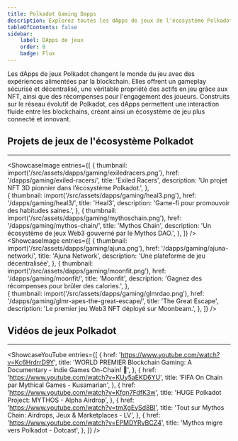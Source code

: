```yaml
---
title: Polkadot Gaming Dapps
description: Explorez toutes les dApps de jeux de l'écosystème Polkadot.
tableOfContents: false
sidebar: 
    label: DApps de jeux
    order: 0
    badge: Flux
---
```




Les dApps de jeux Polkadot changent le monde du jeu avec des expériences alimentées par la blockchain. Elles offrent un gameplay sécurisé et décentralisé, une véritable propriété des actifs en jeu grâce aux NFT, ainsi que des récompenses pour l'engagement des joueurs. Construits sur le réseau évolutif de Polkadot, ces dApps permettent une interaction fluide entre les blockchains, créant ainsi un écosystème de jeu plus connecté et innovant.

## Projets de jeux de l'écosystème Polkadot
----------------
<ShowcaseImage
  entries={[
                     {
      thumbnail: import('/src/assets/dapps/gaming/exiledracers.png'),
      href: '/dapps/gaming/exiled-racers/',
      title: 'Exiled Racers',
      description: 'Un projet NFT 3D pionnier dans l’écosystème Polkadot.',
      },  
    {
      thumbnail: import('/src/assets/dapps/gaming/heal3.png'),
      href: '/dapps/gaming/heal3/',
      title: 'Heal3',
      description: 'Game-fi pour promouvoir des habitudes saines.',
      },
              {
      thumbnail: import('/src/assets/dapps/gaming/mythoschain.png'),
      href: '/dapps/gaming/mythos-chain/',
      title: 'Mythos Chain',
      description: 'Un écosystème de jeux Web3 gouverné par le Mythos DAO.',
    },
  ]}
/>
<ShowcaseImage
  entries={[
        {
      thumbnail: import('/src/assets/dapps/gaming/ajuna.png'),
      href: '/dapps/gaming/ajuna-network/',
      title: 'Ajuna Network',
      description: 'Une plateforme de jeu décentralisée',
    },
                     {
      thumbnail: import('/src/assets/dapps/gaming/moonfit.png'),
      href: '/dapps/gaming/moonfit/',
      title: 'Moonfit',
      description: 'Gagnez des récompenses pour brûler des calories.',
      },  
    {
      thumbnail: import('/src/assets/dapps/gaming/glmrdao.png'),
      href: '/dapps/gaming/glmr-apes-the-great-escape/',
      title: 'The Great Escape',
      description: 'Le premier jeu Web3 NFT déployé sur Moonbeam.',
      },
  ]}
/>

## Vidéos de jeux Polkadot
----------------
<ShowcaseYouTube
  entries={[
        {
      href: 'https://www.youtube.com/watch?v=Kc6HrdrrD9Y',
      title: 'WORLD PREMIER Blockchain Gaming: A Documentary - Indie Games On-Chain! 👾',
    },
    {
      href: 'https://www.youtube.com/watch?v=KUy5aEKD6YU',
      title: 'FIFA On Chain par Mythical Games - Kusamarian',
    },
    {
      href: 'https://www.youtube.com/watch?v=Kfqn7FdfK3w',
      title: 'HUGE Polkadot Project: MYTHOS - Alpha Airdrop',
    },
        {
      href: 'https://www.youtube.com/watch?v=tmXgEySd8BI',
      title: 'Tout sur Mythos Chain: Airdrops, Jeux & Marketplaces - LV',
    },
    {
      href: 'https://www.youtube.com/watch?v=EPMDYRvBCZ4',
      title: 'Mythos migre vers Polkadot - Dotcast',
    },
  ]}
/>
